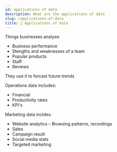 ```yaml
---
id: applications of data
description: What are the applications of data
slug: /applications-of-data
title: 📝 Applications of data
---
```


Things businesses analyse: <br />
- Business performance
- Stengths and weaknesses of a team
- Popular products
- Staff
- Reviews


They use it to forcast future trends

Operations data includes: <br />
- Financial
- Productivity rates
- KPI's

Marketing data incldes: <br />
- Website analytics – Browsing patterns, recordings
- Sales
- Campaign result
- Social media stats
- Targeted marketing